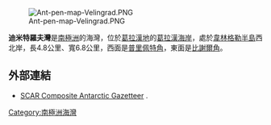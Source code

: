 [[Image:Ant-pen-map-Velingrad.PNG|thumb]]

'''迪米特羅夫灣'''是[[南極洲|南極洲]]的海灣，位於[[葛拉漢地|葛拉漢地]]的[[葛拉漢海岸|葛拉漢海岸]]，處於[[韋林格勒半島|韋林格勒半島]]西北岸，長4.8公里、寬6.8公里，西面是[[普里佩特角|普里佩特角]]，東面是[[比謝爾角|比謝爾角]]。

{{coord|65|57|50|S|65|04|30|W|display=title}}

==外部連結==
* [http://data.aad.gov.au/aadc/gaz/scar/ SCAR Composite Antarctic Gazetteer] {{WebCite|url=https://www.webcitation.org/5ug2CfC7m?url=http://data.aad.gov.au/aadc/gaz/scar/ |date=20101202140255 |dateformat=iso }}.

{{DEFAULTSORT:Dimitrov Cove}}
[[Category:南極洲海灣|Category:南極洲海灣]]


{{GrahamCoast-geo-stub}}